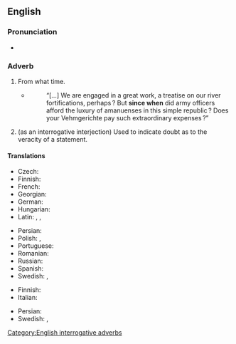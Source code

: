 ==English==

===Pronunciation===
* {{audio|en|En-au-since when.ogg|Audio (AU)}}

===Adverb===
{{en-adv|-}}

# {{lb|en|colloquial|rhetorical question|sarcastic}} From what time.
#: {{ux|en|'''Since when''' do I need your permission?}}
#* {{RQ:Hough Purchase Price|chapter=I}}
#*: “[…] We are engaged in a great work, a treatise on our river fortifications, perhaps ? But '''since when''' did army officers afford the luxury of amanuenses in this simple republic ? Does your Vehmgerichte pay such extraordinary expenses ?{{nb...}}”
# {{lb|en|colloquial|rhetorical question|sarcastic}} (as an interrogative interjection) Used to indicate doubt as to the veracity of a statement.
#: {{ux|en|The moon is made of green cheese. '''Since when?'''}}

====Translations====
{{trans-top|from what time}}
* Czech: {{t+|cs|odkdy}}
* Finnish: {{t|fi|mistä lähtien}}
* French: {{t|fr|depuis quand}}
* Georgian: {{t|ka|როდიდან|sc=Geor}}
* German: {{t|de|seit wann}}
* Hungarian: {{t+|hu|mióta?}}
* Latin: {{t+|la|abhinc}}, {{t+|la|inde}}, {{t|la|postea}}
{{trans-mid}}
* Persian: {{t|fa|از کی؟|tr=az kéy?}}
* Polish: {{t|pl|od kiedy?}}, {{t|pl|od kiedy to?}}
* Portuguese: {{t|pt|desde quando|alt=desde quando?}}
* Romanian: {{t|ro|de când}}
* Russian: {{t|ru|с каки́х э́то по́р?}}
* Spanish: {{t|es|¿desde cuándo?}}
* Swedish: {{t|sv|sedan när}}, {{t|sv|sen när}} {{qualifier|eye dialect}}
{{trans-bottom}}

{{trans-top|Used to indicate doubt as to the veracity of a statement}}
* Finnish: {{t|fi|mistä lähtien}}
* Italian: {{t|it|da quando in qua}}
{{trans-mid}}
* Persian: {{t|fa|از کی تا حالا|tr=az kéy tâ hâlâ}}
* Swedish: {{t|sv|sedan när}}, {{t|sv|sen när}} {{qualifier|eye dialect}}
{{trans-bottom}}

[[Category:English interrogative adverbs]]